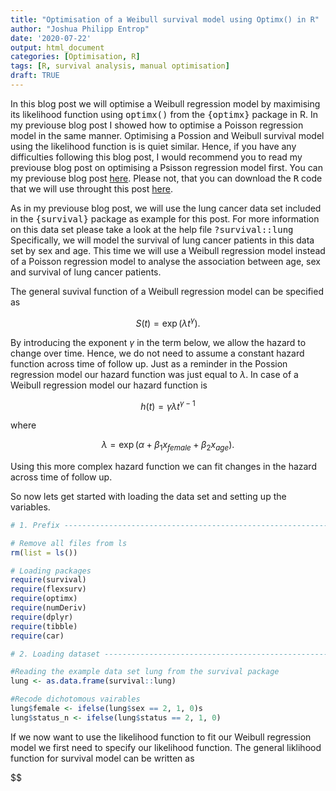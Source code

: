 ```yaml
---
title: "Optimisation of a Weibull survival model using Optimx() in R"
author: "Joshua Philipp Entrop"
date: '2020-07-22'
output: html_document
categories: [Optimisation, R]
tags: [R, survival analysis, manual optimisation]
draft: TRUE
---
```


In this blog post we will optimise a Weibull regression model by maximising its likelihood function using <TT>optimx()</TT> from the <TT>{optimx}</TT> package in R. In my previouse blog post I showed how to optimise a Poisson regression model in the same manner. Optimising a Possion and Weibull survival model using the likelihood function is is quiet similar. Hence, if you have any difficulties following this blog post, I would recommend you to read my previouse blog post on optimising a Psisson regression model first. You can my previouse blog post [here](https://www.joshua-entrop.com/post/optim_pois_reg/). Please not, that you can download the <TT>R</TT> code that we will use throught this post [here](https://www.joshua-entrop.com/rcode/optim_weibull_reg.txt).

As in my previouse blog post, we will use the lung cancer data set included in the <TT>{survival}</TT> package as example for this post. For more information on this data set please take a look at the help file <TT>?survival::lung</TT> Specifically, we will model the survival of lung cancer patients in this data set by sex and age. This time we will use a Weibull regression model instead of a Poisson regression model to analyse the association between age, sex and survival of lung cancer patients.

The general suvival function of a Weibull regression model can be specified as

$$ S(t) = \exp(\lambda t ^ \gamma). $$

By introducing the exponent $\gamma$ in the term below, we allow the hazard to change over time. Hence, we do not need to assume  a constant hazard function across time of follow up. Just as a reminder in the Possion regression model our hazard function was just equal to $\lambda$. In case of a Weibull regression model our hazard function is

$$ h(t) = \gamma \lambda t ^ {\gamma -1} $$

where

$$ \lambda = \exp(\alpha + \beta_1  x_{female} + \beta_2  x_{age}). $$

Using this more complex hazard function we can fit changes in the hazard across time of follow up.

So now lets get started with loading the data set and setting up the variables.

```r
# 1. Prefix -------------------------------------------------------------------

# Remove all files from ls
rm(list = ls())

# Loading packages
require(survival)
require(flexsurv)
require(optimx)
require(numDeriv)
require(dplyr)
require(tibble)
require(car)

# 2. Loading dataset ----------------------------------------------------------

#Reading the example data set lung from the survival package
lung <- as.data.frame(survival::lung)

#Recode dichotomous vairables
lung$female <- ifelse(lung$sex == 2, 1, 0)s
lung$status_n <- ifelse(lung$status == 2, 1, 0)
```

If we now want to use the likelihood function to fit our Weibull regression model we first need to specify our likelihood function. The general liklihood function for survival model can be written as

$$ 